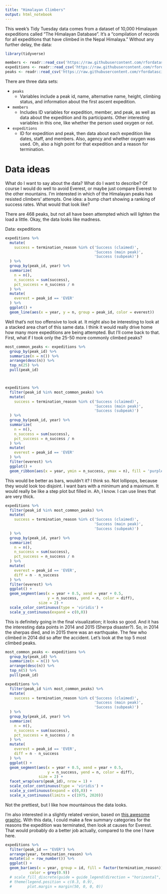 ```yaml
---
title: "Himalayan Climbers"
output: html_notebook
---
```


This week's Tidy Tuesday data comes from a dataset of 10,000 Himalayan expeditions called "The Himalayan Database". It's a "compilation of records for all expeditions that have climbed in the Nepal Himalaya." Without any further delay, the data: 

```r
library(tidyverse)
```


```r
members <- readr::read_csv('https://raw.githubusercontent.com/rfordatascience/tidytuesday/master/data/2020/2020-09-22/members.csv')
expeditions <- readr::read_csv('https://raw.githubusercontent.com/rfordatascience/tidytuesday/master/data/2020/2020-09-22/expeditions.csv')
peaks <- readr::read_csv('https://raw.githubusercontent.com/rfordatascience/tidytuesday/master/data/2020/2020-09-22/peaks.csv')
```

There are three data sets: 

- `peaks`
  - Variables include a peak id, name, alternative name, height, climbing status, and information about the first ascent expedition. 
- `members`
  - Includes ID variables for expedition, member, and peak, as well as data about the expedition and its participants. Other interesting variables in this one, like whether the person used oxygen or not. 
- `expeditions`
  - ID for expedition and peak, then data about each expedition like dates, staff, and members. Also, agency and whether oxygen was used. Oh, also a high point for that expedition and a reason for termination.


# Data ideas
What do I want to say about the data? What do I want to describe? Of course I would do well to avoid Everest, or maybe just compare Everest to the other mountains. I'm interested in which of the Himalayan peaks has resisted climbers' attempts. One idea: a bump chart showing a ranking of success rates. What would that look like? 

There are 468 peaks, but not all have been attempted which will lighten the load a little. Okay, the data looks like madness. 

Data: expeditions


```r
expeditions %>% 
  mutate(
    success = termination_reason %in% c('Success (claimed)', 
                                        'Success (main peak)',
                                        'Success (subpeak)')
  ) %>% 
  group_by(peak_id, year) %>% 
  summarize(
    n = n(),
    n_success = sum(success),
    pct_success = n_success / n
  ) %>% 
  mutate(
    everest = peak_id == 'EVER'
  ) %>% 
  ggplot() +
  geom_line(aes(x = year, y = n, group = peak_id, color = everest))
```


Well that's not too offensive to look at. It might also be interesting to look at a stacked area chart of this same data. I think it would really drive home how many more expeditions are being attempted. But I'll come back to that. First, what if I took only the 25-50 more commonly climbed peaks? 

```r
most_common_peaks <- expeditions %>% 
  group_by(peak_id) %>% 
  summarize(n = n()) %>% 
  arrange(desc(n)) %>% 
  top_n(25) %>% 
  pull(peak_id)



expeditions %>% 
  filter(peak_id %in% most_common_peaks) %>% 
  mutate(
    success = termination_reason %in% c('Success (claimed)', 
                                        'Success (main peak)',
                                        'Success (subpeak)')
  ) %>% 
  group_by(peak_id, year) %>% 
  summarize(
    n = n(),
    n_success = sum(success),
    pct_success = n_success / n
  ) %>% 
  mutate(
    everest = peak_id == 'EVER'
  ) %>%
  filter(everest) %>% 
  ggplot() +
  geom_ribbon(aes(x = year, ymin = n_success, ymax = n), fill = 'purple')
```

This would be better as bars, wouldn't it? I think so. Not lollipops, because they would look too disjoint. I want bars with a minimum and a maximum. It would really be like a step plot but filled in. Ah, I know. I can use lines that are very thick. 

```r
expeditions %>% 
  filter(peak_id %in% most_common_peaks) %>% 
  mutate(
    success = termination_reason %in% c('Success (claimed)', 
                                        'Success (main peak)',
                                        'Success (subpeak)')
  ) %>% 
  group_by(peak_id, year) %>% 
  summarize(
    n = n(),
    n_success = sum(success),
    pct_success = n_success / n
  ) %>% 
  mutate(
    everest = peak_id == 'EVER',
    diff = n - n_success
  ) %>%
  filter(everest) %>% 
  ggplot() +
  geom_segment(aes(x = year + 0.5, xend = year + 0.5, 
                   y = n_success, yend = n, color = diff), 
               size = 2) + 
  scale_color_continuous(type = 'viridis') + 
  scale_y_continuous(expand = c(0,0))
```

This is definitely going in the final visualization; it looks so good. And it has the interesting data points in 2014 and 2015 (Sherpa disaster?). So, in 2014 the sherpas died, and in 2015 there was an earthquake. The few who climbed in 2014 did so after the accident. Let's look at the top 5 most climbed peaks. 


```r
most_common_peaks <- expeditions %>% 
  group_by(peak_id) %>% 
  summarize(n = n()) %>% 
  arrange(desc(n)) %>% 
  top_n(5) %>% 
  pull(peak_id)

expeditions %>% 
  filter(peak_id %in% most_common_peaks) %>% 
  mutate(
    success = termination_reason %in% c('Success (claimed)', 
                                        'Success (main peak)',
                                        'Success (subpeak)')
  ) %>% 
  group_by(peak_id, year) %>% 
  summarize(
    n = n(),
    n_success = sum(success),
    pct_success = n_success / n
  ) %>% 
  mutate(
    everest = peak_id == 'EVER',
    diff = n - n_success
  ) %>%
  ggplot() +
  geom_segment(aes(x = year + 0.5, xend = year + 0.5, 
                   y = n_success, yend = n, color = diff), 
               size = 2) + 
  facet_wrap(vars(peak_id), nrow = 1) + 
  scale_color_continuous(type = 'viridis') + 
  scale_y_continuous(expand = c(0,0)) + 
  scale_x_continuous(limits = c(1975, 2020))
```


Not the prettiest, but I like how mountainous the data looks.

I'm also interested in a slightly related version, based on [this awesome graphic](https://github.com/ysamano/TidyTuesday/tree/master/2020/week_24). With this data, I could make a few summary categories for the reasons the expedition was terminated, then look at causes for Everest. That would probably do a better job actually, compared to the one I have here. 

```r
expeditions %>% 
  filter(peak_id == "EVER") %>% 
  arrange(year, termination_reason) %>% 
  mutate(id = row_number()) %>% 
  ggplot() + 
  geom_bar(aes(x = year, group = id, fill = factor(termination_reason)),
           color = grey(0.9))
  # scale_fill_discrete(guide = guide_legend(direction = "horizontal", nrow = 3)) + 
  # theme(legend.position = c(0.3, 0.9),
  #       plot.margin = margin(50, 0, 0, 0))
```

